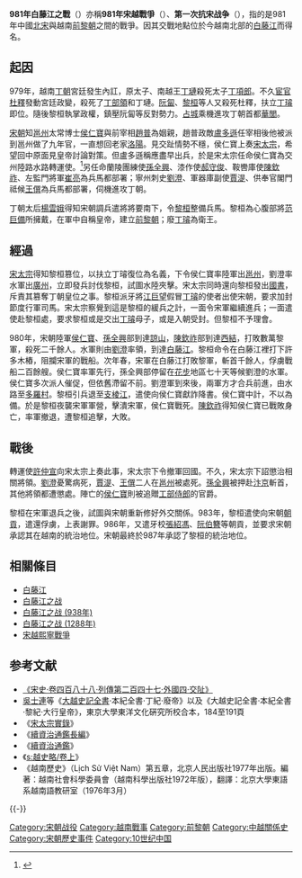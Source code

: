 {{Infobox Military Conflict
|conflict=981年白藤江之戰
|date=981年
|place=[[越南|越南]]北部[[白藤江|白藤江]]
|result=第一役：北宋勝利<br />第二役：前黎朝勝利<br />最終：宋軍撤出越南
|combatant1=[[北宋|北宋]]
|combatant2=[[前黎朝|前黎朝]]
|commander1=[[侯仁寶|侯仁寶]]{{KIA}}<br />[[劉澄_(宋朝)|劉澄]]
|commander2=[[黎桓|黎桓]]
|strength1=~ 30.000<ref>[[大越史記全書|大越史記全書]], [http://www.informatik.uni-leipzig.de/~duc/sach/dvsktt/ '''auto books'''] {{Wayback|url=http://www.informatik.uni-leipzig.de/~duc/sach/dvsktt/ |date=20070202004501 }}, [http://www.informatik.uni-leipzig.de/~duc/sach/dvsktt/dvsktt06.html DVSK Bản Kỷ Toàn Thư 1: Nhà Đinh. Nhà Tiền Lê (968 - 1009)] {{Wayback|url=http://www.informatik.uni-leipzig.de/~duc/sach/dvsktt/dvsktt06.html |date=20210119113828 }} (Vietnamese)<br>Cite:<br>"...''Chi bằng giao cho Nhân Bảo trách nhiệm ngầm đem quân sang, theo lệnh mà lo liệu việc ấy, chọn tướng đem 3 vạn quân Kinh Hồ ruổi dài mà tràn sang, tạo ra cái thế vạn toàn như xô bẻ cành khô gỗ mục, không phải lo tốn một mũi tên''..."</ref> - 40,000人<ref name="btlsqsvn">{{cite web|url=http://btlsqsvn.org.vn/DesktopModules/News.Display/Print.aspx?bai-viet=cuoc-khang-chien-chong-quan-tong-lan-1-981-1440|title=Cuộc kháng chiến chống quân Tống lần 1 (981)|website=btlsqsvn.org.vn| language= vi| access-date=2020-06-23|archive-url=https://web.archive.org/web/20200623081831/http://btlsqsvn.org.vn/DesktopModules/News.Display/Print.aspx?bai-viet=cuoc-khang-chien-chong-quan-tong-lan-1-981-1440|archive-date=2020-06-23|url-status=live}}</ref>
|strength2=100000人
|casualties1=第一役：不詳；<br />第二役：多
|casualties2=第一役：死者千餘人；<br />第二役：不詳
}}
'''981年白藤江之戰'''（{{vie|v=Trận Bạch Đằng 981|hn=陣白藤981|f=h}}）亦稱'''981年宋越戰爭'''（{{vie|v=Chiến tranh Tống-Việt,981|hn=戰爭宋-越,981|f=h}}）、'''第一次抗宋战争'''（{{vie|v=Kháng chiến chống Tống lần 1|hn=抗戰𢶢宋𠞺1|f=h}}），指的是981年中國[[北宋|北宋]]與越南[[前黎朝|前黎朝]]之間的戰爭。因其交戰地點位於今越南北部的[[白藤江|白藤江]]而得名。
== 起因 ==
979年，越南[[丁朝|丁朝]]宮廷發生內訌，原太子、南越王[[丁璉|丁璉]]殺死太子[[丁項郎|丁項郎]]。不久[[宦官|宦官]][[杜釋|杜釋]]發動宮廷政變，殺死了[[丁部領|丁部領]]和丁璉。[[阮匐|阮匐]]、[[黎桓|黎桓]]等人又殺死杜釋，扶立[[丁璿|丁璿]]即位。隨後黎桓執掌政權，鎮壓阮匐等反對勢力。[[占城|占城]]乘機進攻丁朝首都[[華閭|華閭]]。

[[宋朝|宋朝]]知[[邕州|邕州]]太常博士[[侯仁寶|侯仁寶]]與前宰相[[趙普|趙普]]為姻親，趙普政敵[[盧多遜|盧多遜]]任宰相後他被派到邕州做了九年官，一直想回老家[[洛陽|洛陽]]。見交趾情勢不穩，侯仁寶上奏[[宋太宗|宋太宗]]，希望回中原面見皇帝討論對策。但盧多遜稱應盡早出兵，於是宋太宗任命侯仁寶為交州陸路水路轉運使。<ref>{{cite book | title=宋史 | author=脫脫 | authorlink=脫脫 | pages=侯益（子仁矩仁寶孫延廣）傳}}</ref>另任命蘭陵團練使[[孫全興|孫全興]]、漆作使[[郝守俊|郝守俊]]、鞍轡庫使[[陳欽祚|陳欽祚]]、左監門將軍[[崔亮|崔亮]]為兵馬都部署；寧州刺史[[劉澄|劉澄]]、軍器庫副使[[賈湜|賈湜]]、供奉官閣門祗候[[王僎|王僎]]為兵馬都部署，伺機進攻丁朝。

丁朝太后[[楊雲娥|楊雲娥]]得知宋朝調兵遣將將要南下，令[[黎桓|黎桓]]整備兵馬。黎桓為心腹部將[[范巨備|范巨備]]所擁戴，在軍中自稱皇帝，建立[[前黎朝|前黎朝]]；廢[[丁璿|丁璿]]為衛王。
== 經過 ==
[[宋太宗|宋太宗]]得知黎桓篡位，以扶立丁璿復位為名義，下令侯仁寶率陸軍出[[邕州|邕州]]，劉澄率水軍出[[廣州_(古代)|廣州]]，立即發兵討伐黎桓，試圖水陸夾擊。宋太宗同時還向黎桓發出[[國書|國書]]，斥責其篡奪丁朝皇位之事。黎桓派牙將[[江巨望|江巨望]]假冒[[丁璿|丁璿]]的使者出使宋朝，要求加封節度行軍司馬。宋太宗察覺到這是黎桓的緩兵之計，一面令宋軍繼續進兵；一面遣使赴黎桓處，要求黎桓或是交出[[丁璿|丁璿]]母子，或是入朝受封。但黎桓不予理會。

980年，宋朝陸軍[[侯仁寶|侯仁寶]]、[[孫全興|孫全興]]部到達[[諒山|諒山]]，[[陳欽祚|陳欽祚]]部到達[[西結|西結]]，打敗數萬黎軍，殺死二千餘人。水軍則由[[劉澄_(宋朝)|劉澄]]率領，到達[[白藤江|白藤江]]。黎桓命令在白藤江裡打下許多木樁，阻攔宋軍的戰船。次年春，宋軍在白藤江打敗黎軍，斬首千餘人，俘虜戰船二百餘艘。侯仁寶率軍先行，孫全興部停留在[[花步|花步]]地區七十天等候劉澄的水軍。侯仁寶多次派人催促，但依舊滯留不前。劉澄軍到來後，兩軍方才合兵前進，由水路至[[多羅村|多羅村]]。黎桓引兵退至[[支棱江|支棱江]]，遣使向侯仁寶獻詐降書。侯仁寶中計，不以為備。於是黎桓夜襲宋軍軍營，擊潰宋軍，侯仁寶戰死。[[陳欽祚|陳欽祚]]得知侯仁寶已戰敗身亡，率軍撤退，遭黎桓追擊，大敗。
== 戰後 ==
轉運使[[許仲宣|許仲宣]]向宋太宗上奏此事，宋太宗下令撤軍回國。不久，宋太宗下詔懲治相關將領。[[劉澄_(宋朝)|劉澄]]憂驚病死，[[賈湜|賈湜]]、[[王僎|王僎]]二人在[[邕州|邕州]]被處死。[[孫全興|孫全興]]被押赴[[汴京|汴京]]斬首，其他將領都遭懲處。陣亡的[[侯仁寶|侯仁寶]]則被追贈[[工部侍郎|工部侍郎]]的官爵。

黎桓在宋軍退兵之後，試圖與宋朝重新修好外交關係。983年，黎桓遣使向宋朝[[朝貢|朝貢]]，遣還俘虜，上表謝罪。986年，又遣牙校[[張紹馮|張紹馮]]、[[阮伯簪|阮伯簪]]等朝貢，並要求宋朝承認其在越南的統治地位。宋朝最終於987年承認了黎桓的統治地位。
== 相關條目 ==
* [[白藤江|白藤江]]
* [[白藤江之战|白藤江之战]]
* [[白藤江之战_(938年)|白藤江之战 (938年)]]
* [[白藤江之战_(1288年)|白藤江之战 (1288年)]]
* [[宋越熙寧戰爭|宋越熙寧戰爭]]
== 参考文献 ==
{{reflist}}
* [[s:宋史/卷488|《宋史·卷四百八十八·列傳第二百四十七·外國四·交阯》]]
* [[吳士連|吳士連]]等《[[大越史記全書|大越史記全書]]·本紀全書·丁紀·廢帝》以及《大越史記全書·本紀全書·黎紀·大行皇帝》，東京大學東洋文化硏究所校合本，184至191頁
* 《[[宋太宗實錄|宋太宗實錄]]》
* 《[[續資治通鑑長編|續資治通鑑長編]]》
* 《[[續資治通鑑|續資治通鑑]]》
* 《[[s:越史略/卷上|s:越史略/卷上]]》
* 《越南歷史》（Lịch Sử Việt Nam）第五章，北京人民出版社1977年出版。編著：越南社會科學委員會（越南科學出版社1972年版），翻譯：北京大學東語系越南語教研室（1976年3月）

{{-}}
{{宋朝历史事件}}

[[Category:宋朝战役|Category:宋朝战役]]
[[Category:越南戰事|Category:越南戰事]]
[[Category:前黎朝|Category:前黎朝]]
[[Category:中越關係史|Category:中越關係史]]
[[Category:宋朝歷史事件|Category:宋朝歷史事件]]
[[Category:10世纪中国|Category:10世纪中国]]